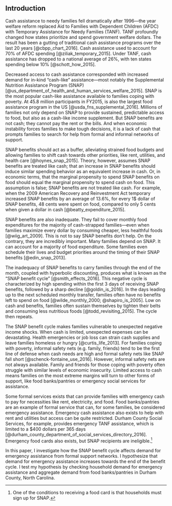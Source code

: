 ## Introduction {-}

Cash assistance to needy families fell dramatically after 1996---the year welfare reform replaced Aid to Families with Dependent Children (AFDC) with Temporary Assistance for Needy Families (TANF). TANF profoundly changed how states prioritize and spend government welfare dollars. The result has been a gutting of traditional cash assistance programs over the last 20 years [@cbpp_chart_2016]. Cash assistance used to account for 70% of AFDC spending [@ziliak_temporary_2015]. Under TANF, cash assistance has dropped to a national average of 26%, with ten states spending below 10% [@schott_how_2015].

Decreased access to cash assistance corresponded with increased demand for in-kind "cash-like" assistance---most notably the Supplemental Nutrition Assistance Program (SNAP) [@us_department_of_health_and_human_services_welfare_2015]. SNAP is the most popular cash-like assistance available to families coping with poverty. At 45.8 million participants in FY2015, is also the largest food assistance program in the US [@usda_fns_supplemental_2016]. Millions of families not only depend on SNAP to provide sustained, predictable access to food, but also as a cash-like income supplement. But SNAP benefits are not cash; they cannot pay the rent or the bills. And when economic instability forces families to make tough decisions, it is a lack of cash that prompts families to search for help from formal and informal networks of support.

SNAP benefits should act as a buffer, alleviating strained food budgets and allowing families to shift cash towards other priorities, like rent, utilities, and health care [@hoynes_snap_2015]. Theory, however, assumes SNAP benefits are treated like cash; that an increase in SNAP benefits should induce similar spending behavior as an equivalent increase in cash. Or, in economic terms, that the marginal propensity to spend SNAP benefits on food should equal the marginal propensity to spend cash on food. This assumption is false; SNAP benefits are not treated like cash. For example, when the 2009 American Recovery and Reinvestment Act temporary increased SNAP benefits by an average of $13.6\%$, for every $1\$$ dollar of SNAP benefits, $48$ cents were spent on food, compared to only $5$ cents when given a dollar in cash [@beatty_expenditure_2015].

SNAP benefits are also inadequate. They fail to cover monthly food expenditures for the majority of cash-strapped families---even when families maximize every dollar by consuming cheaper, less healthful foods [@wiig_art_2009]. This is not to say SNAP benefits don't help. On the contrary, they are incredibly important. Many families depend on SNAP. It can account for a majority of food expenditure. Some families even schedule their lives and budget priorities around the timing of their SNAP benefits [@edin_snap_2013].

The inadequacy of SNAP benefits to carry families through the end of the month, coupled with hyperbolic discounting, produces what is known as the "SNAP benefit cycle" [@smith_effects_2016]. This negative cycle is characterized by high spending within the first 3 days of receiving SNAP benefits, followed by a sharp decline [@goldin_is_2016]. In the days leading up to the next scheduled monthly transfer, families often have no benefits left to spend on food [@wilde_monthly_2000; @shapiro_is_2005]. Low on cash and benefits, families often sustain themselves by tighten their belts and consuming less nutritious foods [@todd_revisiting_2015]. The cycle then repeats.

The SNAP benefit cycle makes families vulnerable to unexpected negative income shocks. When cash is limited, unexpected expenses can be devastating. Health emergencies or job loss can strain cash supplies and leave families homeless or hungry [@curtis_life_2013]. For families coping with poverty, informal safety nets (e.g. family, friends) tend to be the first line of defense when cash needs are high and formal safety nets like SNAP fall short [@schenck-fontaine_use_2016]. However, informal safety nets are not always available. Family and friends for those coping with poverty often struggle with similar levels of economic insecurity. Limited access to cash means families on the most extreme margins will turn to other forms of support, like food banks/pantries or emergency social services for assistance.

Some formal services exists that can provide families with emergency cash to pay for necessities like rent, electricity, and food. Food banks/pantries are an example of formal service that can, for some families, be considered emergency assistance. Emergency cash assistance also exists to help with rent and utilities but access can be quite restricted. Durham County Social Services, for example, provides emergency TANF assistance, which is limited to a $400 dollars per 365 days [@durham_county_department_of_social_services_directory_2016]. Emergency food cards also exists, but SNAP recipients are ineligible.^[One of the conditions to receiving a food card is that households must sign up for SNAP.]

In this paper, I investigate how the SNAP benefit cycle affects demand for emergency assistance from formal support networks. I hypothesize that demand for emergency assistance increases towards the end of the benefit cycle. I test my hypothesis by checking household demand for emergency assistance and aggregate demand from food banks/pantries in Durham County, North Carolina.
